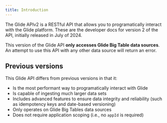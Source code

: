 ```yaml
---
title: Introduction
---
```


The Glide APIv2 is a RESTful API that allows you to programatically interact with the Glide platform. These are the developer docs for version 2 of the API, initially released in July of 2024.

<Warning>This version of the Glide API **only accesses Glide Big Table data sources**. An attempt to use this API with any other data source will return an error.</Warning>

## Previous versions

This Glide API differs from previous versions in that it:

- Is the most performant way to programatically interact with Glide
- Is capable of ingesting much larger data sets
- Includes advanced features to ensure data integrity and reliability (such as idempotency keys and date-based versioning)
- Only operates on Glide Big Tables data sources
- Does not require application scoping (i.e., no `appId` is required)
